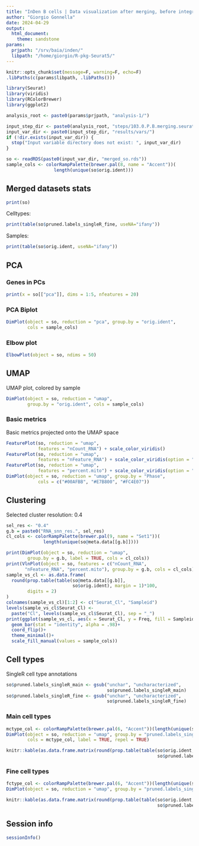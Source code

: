 ```yaml
---
title: "InDen B cells | Data visualization after merging, before integration"
author: "Giorgio Gonnella"
date: 2024-04-29
output:
  html_document:
    theme: sandstone
params:
  prjpath: "/srv/baia/inden/"
  libpath: "/home/giorgio/R-pkg-Seurat5/"
---
```


```r
knitr::opts_chunk$set(message=F, warning=F, echo=F)
.libPaths(c(params$libpath, .libPaths()))

library(Seurat)
library(viridis)
library(RColorBrewer)
library(ggplot2)

analysis_root <- paste0(params$prjpath, "analysis-1/")

input_step_dir <- paste0(analysis_root, "steps/103.0.P.B.merging.seurat/")
input_var_dir <- paste0(input_step_dir, "results/vars/")
if (!dir.exists(input_var_dir)) {
  stop("Input variable directory does not exist: ", input_var_dir)
}
```

```r
so <- readRDS(paste0(input_var_dir, "merged_so.rds"))
sample_cols <- colorRampPalette(brewer.pal(8, name = "Accent"))(
                  length(unique(so$orig.ident)))
```

## Merged datasets stats

```r
print(so)
```

Celltypes:

```r
print(table(so$pruned.labels_singleR_fine, useNA="ifany"))
```

Samples:
```r
print(table(so$orig.ident, useNA="ifany"))
```

## PCA

### Genes in PCs

```r
print(x = so[["pca"]], dims = 1:5, nfeatures = 20)
```

### PCA Biplot

```r
DimPlot(object = so, reduction = "pca", group.by = "orig.ident",
        cols = sample_cols)
```

### Elbow plot

```r
ElbowPlot(object = so, ndims = 50)
```

## UMAP

UMAP plot, colored by sample

```r
DimPlot(object = so, reduction = "umap",
        group.by = "orig.ident", cols = sample_cols)
```

### Basic metrics

Basic metrics projected onto the UMAP space

```r
FeaturePlot(so, reduction = "umap",
            features = "nCount_RNA") + scale_color_viridis()
FeaturePlot(so, reduction = "umap",
            features = "nFeature_RNA") + scale_color_viridis(option = "inferno")
FeaturePlot(so, reduction = "umap",
            features = "percent.mito") + scale_color_viridis(option = "magma")
DimPlot(object = so, reduction = "umap", group.by = "Phase",
            cols = c("#00AFBB", "#E7B800", "#FC4E07"))
```

## Clustering

Selected cluster resolution: 0.4
```r
sel_res <- "0.4"
g.b = paste0("RNA_snn_res.", sel_res)
cl_cols <- colorRampPalette(brewer.pal(9, name = "Set1"))(
              length(unique(so@meta.data[[g.b]])))
```

```r
print(DimPlot(object = so, reduction = "umap",
        group.by = g.b, label = TRUE, cols = cl_cols))
print(VlnPlot(object = so, features = c("nCount_RNA",
       "nFeature_RNA", "percent.mito"), group.by = g.b, cols = cl_cols))
sample_vs_cl <- as.data.frame(
  round(prop.table(table(so@meta.data[[g.b]],
                         so$orig.ident), margin = 1)*100,
        digits = 2)
)
colnames(sample_vs_cl)[1:2] <- c("Seurat_Cl", "Sampleid")
levels(sample_vs_cl$Seurat_Cl) <-
  paste("Cl", levels(sample_vs_cl$Seurat_Cl), sep = "_")
print(ggplot(sample_vs_cl, aes(x = Seurat_Cl, y = Freq, fill = Sampleid))+
  geom_bar(stat = "identity", alpha = .98)+
  coord_flip()+
  theme_minimal()+
  scale_fill_manual(values = sample_cols))
```

## Cell types

SingleR cell type annotations

```r
so$pruned.labels_singleR_main <- gsub("unchar", "uncharacterized",
                                      so$pruned.labels_singleR_main)
so$pruned.labels_singleR_fine <- gsub("unchar", "uncharacterized",
                                      so$pruned.labels_singleR_fine)
```

### Main cell types

```r
mctype_col <- colorRampPalette(brewer.pal(6, "Accent"))(length(unique(so$pruned.labels_singleR_main)))
DimPlot(object = so, reduction = "umap", group.by = "pruned.labels_singleR_main",
        cols = mctype_col, label = TRUE, repel = TRUE)
```

```r
knitr::kable(as.data.frame.matrix(round(prop.table(table(so$orig.ident,
                                                         so$pruned.labels_singleR_main), margin = 2)*100, digits = 2)))
```

### Fine cell types

```r
fctype_col <- colorRampPalette(brewer.pal(6, "Accent"))(length(unique(so$pruned.labels_singleR_fine)))
DimPlot(object = so, reduction = "umap", group.by = "pruned.labels_singleR_fine", cols = fctype_col, label = TRUE, repel = TRUE)
```

```r
knitr::kable(as.data.frame.matrix(round(prop.table(table(so$orig.ident,
                                                         so$pruned.labels_singleR_fine), margin = 2)*100, digits = 2)))
```

## Session info

```r
sessionInfo()
```
